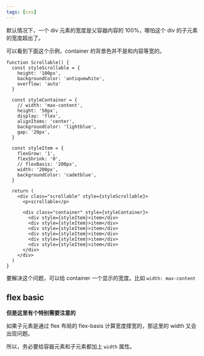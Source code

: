 ```yaml
---
tags: [css]
---
```


默认情况下，一个 div 元素的宽度是父容器内容的 100%，哪怕这个 div 的子元素的宽度超出了。

可以看到下面这个示例，container 的背景色并不是和内容等宽的。

```tsx live
function Scrollable() {
  const styleScrollable = {
    height: '100px',
    backgroundColor: 'antiquewhite',
    overflow: 'auto'
  }

  const styleContainer = {
    // width: 'max-content',
    height: '50px',
    display: 'flex',
    alignItems: 'center',
    backgroundColor: 'lightblue',
    gap: '20px',
  }

  const styleItem = {
    flexGrow: '1',
    flexShrink: '0',
    // flexBasis: '200px',
    width: '200px',
    backgroundColor: 'cadetblue',
  }

  return (
    <div class="scrollable" style={styleScrollable}>
      <p>scrollable</p>

      <div class="container" style={styleContainer}>
        <div style={styleItem}>item</div>
        <div style={styleItem}>item</div>
        <div style={styleItem}>item</div>
        <div style={styleItem}>item</div>
        <div style={styleItem}>item</div>
        <div style={styleItem}>item</div>
      </div>
    </div>
  )
}
```

要解决这个问题，可以给 container 一个显示的宽度。比如 `width: max-content`

## flex basic

**但是这里有个特别需要注意的**

如果子元素是通过 flex 布局的 flex-basis 计算宽度撑宽的，那这里的 width 又会出现问题。

所以，务必要给容器元素和子元素都加上 `width` 属性。
